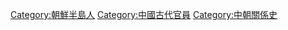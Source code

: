 [[Category:朝鮮半島人|Category:朝鮮半島人]]
[[Category:中國古代官員|Category:中國古代官員]]
[[Category:中朝關係史|Category:中朝關係史]]